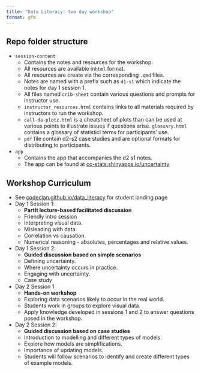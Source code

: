```yaml
---
title: "Data Literacy: two day workshop"
format: gfm
---
```


<!-- Do not modify the README.md file directly. -->

<!-- Instead edit the README.qmd file -->

## Repo folder structure

-   `session-content`
    -   Contains the notes and resources for the workshop.
    -   All resources are available in`html` format.
    -   All resources are create via the corresponding `.qmd` files.
    -   Notes are named with a prefix such as `d1-s1` which indicate the notes for day 1 session 1.
    -   All files named `crib-sheet` contain various questions and prompts for instructor use.
    -   `instructor_resources.html` contains links to all materials required by instructors to run the workshop.
    -   `call-da-plotz.html` is a cheatsheet of plots than can be used at various points to illustrate issues if questions arise. `glossary.html` contains a glossary of statisticl terms for participants' use.
    -   `pdf` file contain d2-s2 case studies and are optional formats for distributing to participants.
-   `app`
    -   Contains the app that accompanies the d2 s1 notes.
    -   The app can be found at [cc-stats.shinyapps.io/uncertainty](https://cc-stats.shinyapps.io/uncertainty)

## Workshop Curriculum

-   See [codeclan.github.io/data_literacy](https://www.https://codeclan.github.io/data_literacy) for student landing page
-   Day 1 Session 1:
    -   **Partlt lecture-based facilitated discussion**
    -   Friendly intro session
    -   Interpreting visual data.
    -   Misleading with data.
    -   Correlation vs causation.
    -   Numerical reasoning - absolutes, percentages and relative values.
-   Day 1 Session 2:
    -   **Guided discussion based on simple scenarios**
    -   Defining uncertainty.
    -   Where uncertainty occurs in practice.
    -   Engaging with uncertainty.
    -   Case study
-   Day 2 Session 1
    -   **Hands-on workshop**
    -   Exploring data scenarios likely to occur in the real world.
    -   Students work in groups to explore visual data.
    -   Apply knowledge developed in sessions 1 and 2 to answer questions posed in the workshop.
-   Day 2 Session 2:
    -   **Guided discussion based on case studies**
    -   Introduction to modelling and different types of models.
    -   Explore how models are simplifications.
    -   Importance of updating models.
    -   Students will follow scenarios to identify and create different types of example models.
